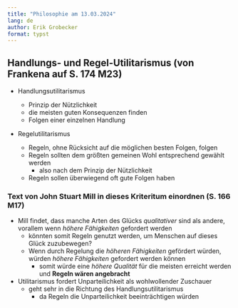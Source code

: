 ```yaml
---
title: "Philosophie am 13.03.2024"
lang: de
author: Erik Grobecker
format: typst
---
```


## Handlungs- und Regel-Utilitarismus (von Frankena auf S. 174 M23)

-   Handlungsutilitarismus

    -   Prinzip der Nützlichkeit
    -   die meisten guten Konsequenzen finden
    -   Folgen einer einzelnen Handlung

-   Regelutilitarismus

    -   Regeln, ohne Rücksicht auf die möglichen besten Folgen, folgen
    -   Regeln sollten dem größten gemeinen Wohl entsprechend gewählt werden
        -   also nach dem Prinzip der Nützlichkeit
    -   Regeln sollen überwiegend oft gute Folgen haben

### Text von John Stuart Mill in dieses Kriteritum einordnen (S. 166 M17)

-   Mill findet, dass manche Arten des Glücks *qualitativer* sind als andere, vorallem wenn *höhere Fähigkeiten* gefordert werden
    -   könnten somit Regeln genutzt werden, um Menschen auf dieses Glück zuzubewegen?
    -   Wenn durch Regelung die *höheren Fähigkeiten* gefördert würden, würden *höhere Fähigkeiten* gefordert werden können
        -   somit würde eine *höhere Qualität* für die meisten erreicht werden und **Regeln wären angebracht**
-   Utilitarismus fordert Unparteilichkeit als wohlwollender Zuschauer
    -   geht sehr in die Richtung des Handlungsutilitarismus
        -   da Regeln die Unparteilichkeit beeinträchtigen würden